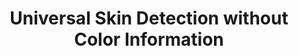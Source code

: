 ---
title: Universal Skin Detection without Color Information
description: Implementation of the algorithm proposed in Universal Skin Detection Without Color Information (WACV 2017), which detects human skin in grayscale images using facial priors and texture-based features, without relying on color. Developed as capstone project for the course CSD212 - Digital Image Processing
start_date: February 19 2025
end_date: May 2 2025
is_important: true
is_visible: true
is_pinned: false
tags:
- Python
- OpenCV
- Optuna
- numpy
repository_url: https://github.com/lalitm1004/skin_detection
---